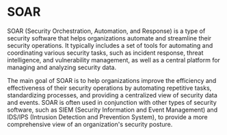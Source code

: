 # SOAR

SOAR (Security Orchestration, Automation, and Response) is a type of security software that helps organizations automate and streamline their security operations. It typically includes a set of tools for automating and coordinating various security tasks, such as incident response, threat intelligence, and vulnerability management, as well as a central platform for managing and analyzing security data.

The main goal of SOAR is to help organizations improve the efficiency and effectiveness of their security operations by automating repetitive tasks, standardizing processes, and providing a centralized view of security data and events. SOAR is often used in conjunction with other types of security software, such as SIEM (Security Information and Event Management) and IDS/IPS (Intrusion Detection and Prevention System), to provide a more comprehensive view of an organization's security posture.

